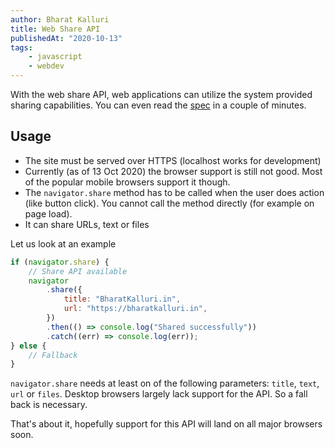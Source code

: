 ```yaml
---
author: Bharat Kalluri
title: Web Share API
publishedAt: "2020-10-13"
tags:
    - javascript
    - webdev
---
```


With the web share API, web applications can utilize the system provided sharing capabilities. You can even read the [spec](https://w3c.github.io/web-share/)
in a couple of minutes.

## Usage

-   The site must be served over HTTPS (localhost works for development)
-   Currently (as of 13 Oct 2020) the browser support is still not good. Most of the popular mobile browsers support it though.
-   The `navigator.share` method has to be called when the user does action (like button click). You cannot call the method directly (for example on page load).
-   It can share URLs, text or files

Let us look at an example

```js
if (navigator.share) {
	// Share API available
	navigator
		.share({
			title: "BharatKalluri.in",
			url: "https://bharatkalluri.in",
		})
		.then(() => console.log("Shared successfully"))
		.catch((err) => console.log(err));
} else {
	// Fallback
}
```

`navigator.share` needs at least on of the following parameters: `title`, `text`, `url` or `files`. Desktop browsers largely lack support
for the API. So a fall back is necessary.

That's about it, hopefully support for this API will land on all major browsers soon.
